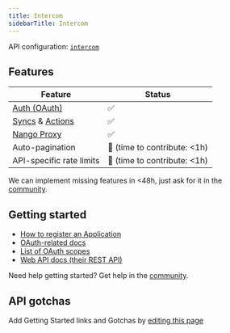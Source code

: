 ```yaml
---
title: Intercom
sidebarTitle: Intercom
---
```


API configuration: [`intercom`](https://nango.dev/providers.yaml)

## Features

| Feature                                                                          | Status                          |
| -------------------------------------------------------------------------------- | ------------------------------- |
| [Auth (OAuth)](/guides/oauth)                                                      | ✅                              |
| [Syncs](/guides/sync) & [Actions](/guides/action)                                                              | ✅                              |
| [Nango Proxy](/guides/proxy)                          | ✅   |
| Auto-pagination                     | 🚫 (time to contribute: &lt;1h) |
| API-specific rate limits | 🚫 (time to contribute: &lt;1h) |

<Tip>We can implement missing features in &lt;48h, just ask for it in the [community](https://nango.dev/slack).</Tip>

## Getting started

-   [How to register an Application](https://developers.intercom.com/building-apps/docs/setting-up-oauth)
-   [OAuth-related docs](https://developers.intercom.com/building-apps/docs/setting-up-oauth)
-   [List of OAuth scopes](https://developers.intercom.com/building-apps/docs/oauth-scopes)
-   [Web API docs (their REST API)](https://developers.intercom.com/building-apps/docs/rest-apis)

<Tip>Need help getting started? Get help in the [community](https://nango.dev/slack).</Tip>

## API gotchas

<Note>Add Getting Started links and Gotchas by [editing this page](https://github.com/nangohq/nango/tree/master/docs-v2/integrations/all/instagram.mdx)</Note>
